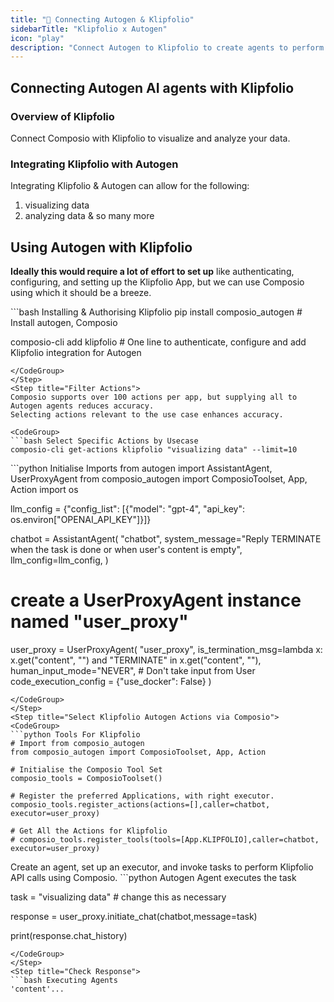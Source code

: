 ```yaml
---
title: "🚀 Connecting Autogen & Klipfolio"
sidebarTitle: "Klipfolio x Autogen"
icon: "play"
description: "Connect Autogen to Klipfolio to create agents to perform tasks using natural language"
---
```


## Connecting Autogen AI agents with Klipfolio

### Overview of Klipfolio

Connect Composio with Klipfolio to visualize and analyze your data.

### Integrating Klipfolio with Autogen

Integrating Klipfolio & Autogen can allow for the following:

1. visualizing data
2. analyzing data
& so many more

## Using Autogen with Klipfolio

<Steps>
<Step title="Setting Up the Environment">

**Ideally this would require a lot of effort to set up** like authenticating, configuring, and setting up the Klipfolio App, but we can use Composio using which it should be a breeze.

<CodeGroup>
```bash Installing & Authorising Klipfolio
pip install composio_autogen # Install autogen, Composio 

composio-cli add klipfolio # One line to authenticate, configure and add Klipfolio integration for Autogen
```
</CodeGroup>
</Step>
<Step title="Filter Actions">
Composio supports over 100 actions per app, but supplying all to Autogen agents reduces accuracy.
Selecting actions relevant to the use case enhances accuracy.

<CodeGroup>
```bash Select Specific Actions by Usecase
composio-cli get-actions klipfolio "visualizing data" --limit=10
```
</CodeGroup>

</Step>
<Step title="Import Base Packages">

<CodeGroup>
```python Initialise Imports
from autogen import AssistantAgent, UserProxyAgent
from composio_autogen import ComposioToolset, App, Action
import os

llm_config = {"config_list": [{"model": "gpt-4", "api_key": os.environ["OPENAI_API_KEY"]}]}

chatbot = AssistantAgent(
    "chatbot",
    system_message="Reply TERMINATE when the task is done or when user's content is empty",
    llm_config=llm_config,
)

# create a UserProxyAgent instance named "user_proxy"
user_proxy = UserProxyAgent(
    "user_proxy",
    is_termination_msg=lambda x: x.get("content", "") and "TERMINATE" in x.get("content", ""),
    human_input_mode="NEVER", # Don't take input from User
    code_execution_config = {"use_docker": False}
)
```
</CodeGroup>
</Step>
<Step title="Select Klipfolio Autogen Actions via Composio">
<CodeGroup>
```python Tools For Klipfolio
# Import from composio_autogen
from composio_autogen import ComposioToolset, App, Action

# Initialise the Composio Tool Set
composio_tools = ComposioToolset()

# Register the preferred Applications, with right executor. 
composio_tools.register_actions(actions=[],caller=chatbot, executor=user_proxy)

# Get All the Actions for Klipfolio
# composio_tools.register_tools(tools=[App.KLIPFOLIO],caller=chatbot, executor=user_proxy) 
```
</CodeGroup>
</Step>
<Step title="Execute the Agent">
Create an agent, set up an executor, and invoke tasks to perform Klipfolio API calls using Composio. 
<CodeGroup>
```python Autogen Agent executes the task

task = "visualizing data" # change this as necessary

response = user_proxy.initiate_chat(chatbot,message=task)

print(response.chat_history)
```
</CodeGroup>
</Step>
<Step title="Check Response">
```bash Executing Agents
'content'...
```
</Step>
</Steps>
